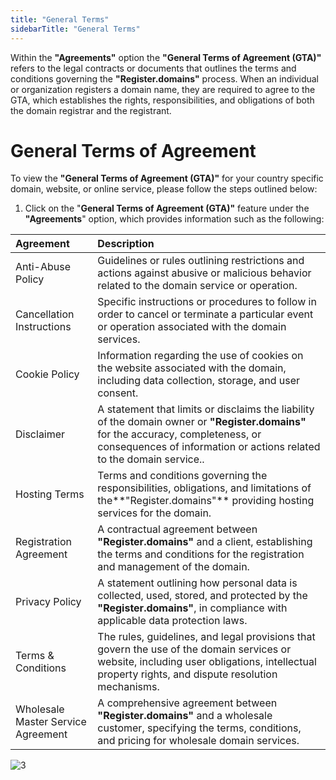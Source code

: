 ```yaml
---
title: "General Terms"
sidebarTitle: "General Terms"
---
```



Within the **"Agreements"** option the **"General Terms of Agreement (GTA)"**  refers to the legal contracts or documents that outlines the terms and conditions governing the **"Register.domains"** process. When an individual or organization registers a domain name, they are required to agree to the GTA, which establishes the rights, responsibilities, and obligations of both the domain registrar and the registrant.

# General Terms of Agreement

To view the **"General Terms of Agreement (GTA)"** for your country specific domain, website, or online service, please follow the steps outlined below:

1. Click on the "**General Terms of Agreement (GTA)"** feature under the **"Agreements**" option, which provides information such as the following:

| Agreement                          | Description                                                                                                                                                                                                |
| :--------------------------------- | :--------------------------------------------------------------------------------------------------------------------------------------------------------------------------------------------------------- |
| Anti-Abuse Policy                  | Guidelines or rules outlining restrictions and actions against abusive or malicious behavior related to the domain service or operation.                                                                   |
| Cancellation Instructions          | Specific instructions or procedures to follow in order to cancel or terminate a particular event or operation associated with the domain services.                                                         |
| Cookie Policy                      | Information regarding the use of cookies on the website associated with the domain, including data collection, storage, and user consent.                                                                  |
| Disclaimer                         | A statement that limits or disclaims the liability of the domain owner or **"Register.domains"** for the accuracy, completeness, or consequences of information or actions related to the domain service.. |
| Hosting Terms                      | Terms and conditions governing the responsibilities, obligations, and limitations of the**"Register.domains"** providing hosting services for the domain.                                                  |
| Registration Agreement             | A contractual agreement between **"Register.domains"** and a client, establishing the terms and conditions for the registration and management of the domain.                                              |
| Privacy Policy                     | A statement outlining how personal data is collected, used, stored, and protected by the **"Register.domains"**, in compliance with applicable data protection laws.                                       |
| Terms & Conditions                 | The rules, guidelines, and legal provisions that govern the use of the domain services or website, including user obligations, intellectual property rights, and dispute resolution mechanisms.            |
| Wholesale Master Service Agreement | A comprehensive agreement between **"Register.domains"** and a wholesale customer, specifying the terms, conditions, and pricing for wholesale domain services.                                            |

![3](/images/agreements/3.png)